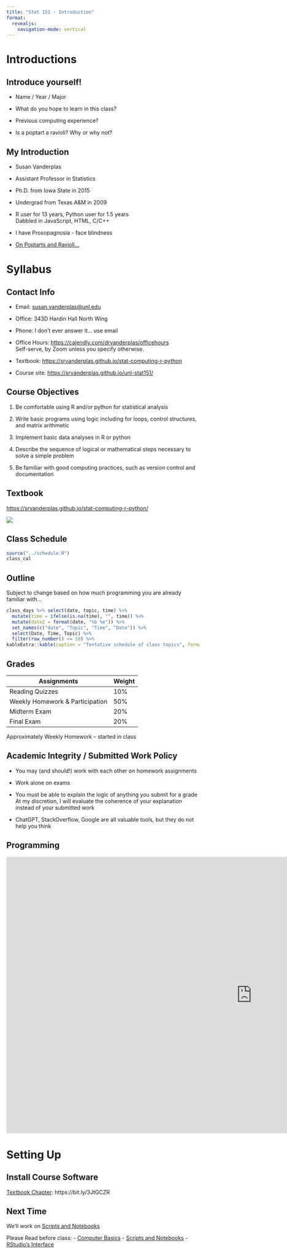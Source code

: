 ```yaml
---
title: "Stat 151 - Introduction"
format: 
  revealjs:
    navigation-mode: vertical
---
```


# Introductions

## Introduce yourself!

- Name / Year / Major

- What do you hope to learn in this class?

- Previous computing experience?

- Is a poptart a ravioli? Why or why not?

## My Introduction

- Susan Vanderplas

- Assistant Professor in Statistics

- Ph.D. from Iowa State in 2015

- Undergrad from Texas A&M in 2009

- R user for 13 years, Python user for 1.5 years    
Dabbled in JavaScript, HTML, C/C++

- I have Prosopagnosia - face blindness

- [On Poptarts and Ravioli...](https://twitter.com/Phosphatide/status/974067376894328833)

# Syllabus

## Contact Info

- Email: [susan.vanderplas@unl.edu](mailto:susan.vanderplas@unl.edu?subject=Stat251)

- Office: 343D Hardin Hall North Wing

- Phone: I don't ever answer it... use email

- Office Hours: [https://calendly.com/drvanderplas/officehours](https://calendly.com/drvanderplas/officehours  )    
Self-serve, by Zoom unless you specify otherwise.

- Textbook: [https://srvanderplas.github.io/stat-computing-r-python](https://srvanderplas.github.io/stat-computing-r-python)

- Course site: [https://srvanderplas.github.io/unl-stat151/](https://srvanderplas.github.io/unl-stat151/)

## Course Objectives

1. Be comfortable using R and/or python for statistical analysis

2. Write basic programs using logic including for loops, control structures, and matrix arithmetic

3. Implement basic data analyses in R or python

4. Describe the sequence of logical or mathematical steps necessary to solve a simple problem

5. Be familiar with good computing practices, such as version control and documentation


## Textbook

[https://srvanderplas.github.io/stat-computing-r-python/](https://srvanderplas.github.io/stat-computing-r-python/)

![](https://srvanderplas.github.io/stat-computing-r-python/build_deps/cover.png){fig-alt="Cover image of the textbook"}

## Class Schedule

```r
source("../schedule.R")
class_cal
```
## Outline

Subject to change based on how much programming you are already familiar with...

```r
class_days %>% select(date, topic, time) %>%
  mutate(time = ifelse(is.na(time), "", time)) %>%
  mutate(date2 = format(date, "%b %e")) %>%
  set_names(c("date", "Topic", "Time", "Date")) %>%
  select(Date, Time, Topic) %>%
  filter(row_number() <= 10) %>%
kableExtra::kable(caption = "Tentative schedule of class topics", format = "simple")
```

## Grades


Assignments | Weight
----- | -----
Reading Quizzes | 10%
Weekly Homework & Participation | 50% 
Midterm Exam | 20%
Final Exam | 20%

Approximately Weekly Homework -- started in class

## Academic Integrity / Submitted Work Policy

- You may (and should!) work with each other on homework assignments

- Work alone on exams

- You must be able to explain the logic of anything you submit for a grade    
At my discretion, I will evaluate the coherence of your explanation instead of your submitted work

- ChatGPT, StackOverflow, Google are all valuable tools, but they do not help you think


## Programming

<iframe width="1280" height="720" src="https://www.youtube.com/embed/WGWm_lOFXCk" title="Take Chances Make Mistakes - Ms. Frizzle | The Magic School Bus (Gone as Planned)" frameborder="0" allow="accelerometer; autoplay; clipboard-write; encrypted-media; gyroscope; picture-in-picture; web-share" allowfullscreen></iframe>


# Setting Up

## Install Course Software

[Textbook Chapter](https://srvanderplas.github.io/stat-computing-r-python/part-tools/02-setting-up-computer.html): https://bit.ly/3JtGCZR

## Next Time

We'll work on [Scripts and Notebooks](https://srvanderplas.github.io/stat-computing-r-python/part-tools/03-scripts-notebooks.html)

Please Read before class: 
- [Computer Basics](https://srvanderplas.github.io/stat-computing-r-python/part-tools/01-computer-basics.html)
- [Scripts and Notebooks](https://srvanderplas.github.io/stat-computing-r-python/part-tools/03-scripts-notebooks.html)
- [RStudio's Interface](https://srvanderplas.github.io/stat-computing-r-python/part-tools/04-Rstudio-interface.html)

